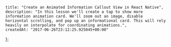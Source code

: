     title: "Create an Animated Information Callout View in React Native",
    description: "In this lesson we'll create a tap to show more information animation card. We'll zoom out an image, disable horizontal scrolling, and pop up an informational card. This will rely heavily on interpolate for coordinating animations.",
    createdAt: "2017-06-26T23:12:25.925045+00:00"
};


    
